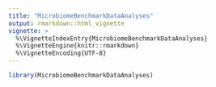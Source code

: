 ```yaml
---
title: "MicrobiomeBenchmarkDataAnalyses"
output: rmarkdown::html_vignette
vignette: >
  %\VignetteIndexEntry{MicrobiomeBenchmarkDataAnalyses}
  %\VignetteEngine{knitr::rmarkdown}
  %\VignetteEncoding{UTF-8}
---
```


```r
library(MicrobiomeBenchmarkDataAnalyses)
```
